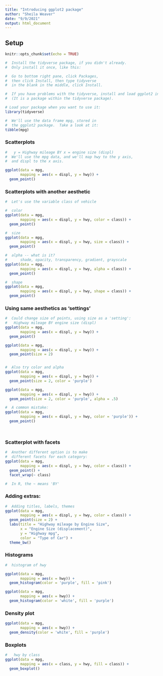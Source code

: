 ```yaml
---
title: "Introducing ggplot2 package"
author: "Sheila Weaver"
date: "9/9/2021"
output: html_document
---
```


## Setup

```r
knitr::opts_chunk$set(echo = TRUE)

#  Install the tidyverse package, if you didn't already.  
#  Only install it once, like this:

#  Go to bottom right pane, click Packages,
#  then click Install, then type tidyverse
#  in the blank in the middle, click Install.

#  If you have problems with the tidyverse, install and load ggplot2 instead.
#  (It is a package within the tidyverse package).

# Load your package when you want to use it:
library(tidyverse)

#  We'll use the data frame mpg, stored in 
#  the ggplot2 package.  Take a look at it:
tibble(mpg)
```

### Scatterplots

```r
#   y = Highway mileage BY x = engine size (displ)
#  We'll use the mpg data, and we'll map hwy to the y axis,
#  and displ to the x axis. 

ggplot(data = mpg,
       mapping = aes(x = displ, y = hwy)) +
  geom_point()

```

### Scatterplots with another aesthetic

```r

#  Let's use the variable class of vehicle

#  color
ggplot(data = mpg,
       mapping = aes(x = displ, y = hwy, color = class)) +
  geom_point()

#  size 
ggplot(data = mpg,
       mapping = aes(x = displ, y = hwy, size = class)) +
  geom_point()

#  alpha -- what is it?
#      shade, opacity, transparency, gradient, grayscale
ggplot(data = mpg,
       mapping = aes(x = displ, y = hwy, alpha = class)) +
  geom_point()

#  shape
ggplot(data = mpg,
       mapping = aes(x = displ, y = hwy, shape = class)) +
  geom_point()

```

### Using same aesthetics as 'settings'

```r

#  Could change size of points, using size as a 'setting':
#   Highway mileage BY engine size (displ)
ggplot(data = mpg,
       mapping = aes(x = displ, y = hwy)) +
  geom_point()

ggplot(data = mpg,
       mapping = aes(x = displ, y = hwy)) +
  geom_point(size = 2)


#  Also try color and alpha
ggplot(data = mpg,
       mapping = aes(x = displ, y = hwy)) +
  geom_point(size = 2, color = 'purple')

ggplot(data = mpg,
       mapping = aes(x = displ, y = hwy)) +
  geom_point(size = 2, color = 'purple', alpha = .5)

#  A common mistake:
ggplot(data = mpg,
       mapping = aes(x = displ, y = hwy, color = 'purple')) +
  geom_point()




```

### Scatterplot with facets

```r
#  Another different option is to make
#  different facets for each category:
ggplot(data = mpg,
       mapping = aes(x = displ, y = hwy, color = class)) +
  geom_point() +
  facet_wrap(~ class)

#  In R, the ~ means 'BY'

```

###  Adding extras:

```r

#  Adding titles, labels, themes
ggplot(data = mpg,
       mapping = aes(x = displ, y = hwy, color = class)) +
  geom_point(size = 2) +
  labs(title = "Highway mileage by Engine Size",
       x = "Engine Size (displacement)",
       y = "Highway mpg",
       color = "Type of Car") +
  theme_bw()

```

### Histograms

```r
#  histogram of hwy

ggplot(data = mpg,
       mapping = aes(x = hwy)) +
  geom_histogram(color = 'purple', fill = 'pink')

ggplot(data = mpg,
       mapping = aes(x = hwy)) +
  geom_histogram(color = 'white', fill = 'purple')
```

### Density plot

```r

ggplot(data = mpg,
       mapping = aes(x = hwy)) +
  geom_density(color = 'white', fill = 'purple')

```

### Boxplots

```r
#   hwy by class
ggplot(data = mpg,
       mapping = aes(x = class, y = hwy, fill = class)) +
  geom_boxplot()

```



